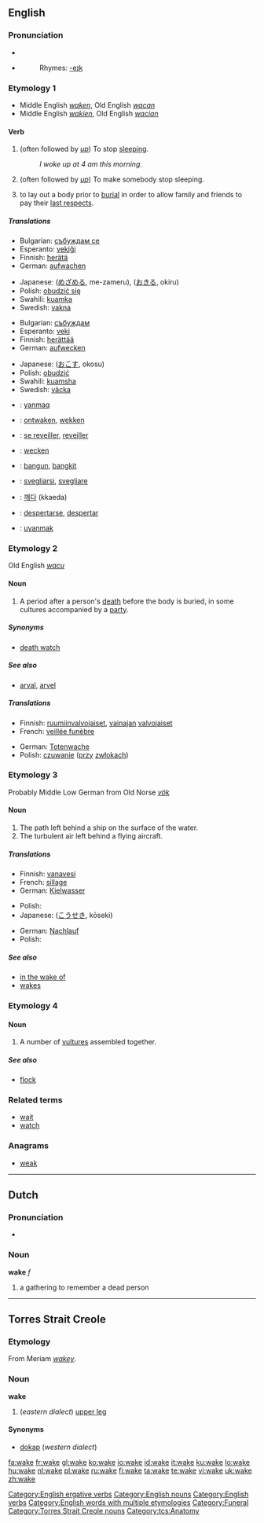 ==English==

===Pronunciation===
* {{IPA|/'weɪk/}}
* {{audio|en-us-wake.ogg|Audio (US)}}
*: Rhymes: [[Rhymes:English:-eɪk|-eɪk]]

===Etymology 1===
* Middle English ''[[waken]]'', Old English ''[[wacan]]''
* Middle English ''[[wakien]]'', Old English ''[[wacian]]''

====Verb====
{{en-verb|wakes|waking|'''[[woke]] '''or''' [[waked]]'''|'''[[woken]] '''or''' [[waked]]'''}}

# {{intransitive}} (often followed by ''[[up]]'') To stop [[sleep]]ing.
#: ''I woke up at 4 am this morning.''
# {{transitive}} (often followed by ''[[up]]'') To make somebody stop sleeping.
# to lay out a body prior to [[burial]] in order to allow family and friends to pay their [[last respects]].

=====Translations=====
{{trans-top|To stop sleeping}}
* Bulgarian: [[събуждам се]]
* Esperanto: [[vekiĝi]]
* Finnish: [[herätä]]
* German: [[aufwachen]]
{{trans-mid}}
* Japanese: {{Jpan|[[目覚める]]}} ([[めざめる]], me-zameru), {{Jpan|[[起きる]]}} ([[おきる]], okiru)
* Polish: [[obudzić się]]
* Swahili: [[kuamka]]
* Swedish: [[vakna]]
{{trans-bottom}}

{{trans-top|To make somebody stop sleeping}}
* Bulgarian: [[събуждам]]
* Esperanto: [[veki]]
* Finnish: [[herättää]]
* German: [[aufwecken]]
{{trans-mid}}
* Japanese: {{Jpan|[[起こす]]}} ([[おこす]], okosu)
* Polish: [[obudzić]]
* Swahili: [[kuamsha]]
* Swedish: [[väcka]]
{{trans-bottom}}

{{checktrans-top}}
* {{ttbc|Crimean Tatar}}: [[yanmaq]]
* {{ttbc|Dutch}}: [[ontwaken]], [[wekken]]
* {{ttbc|French}}: [[se reveiller]], [[reveiller]]
* {{ttbc|German}}: [[wecken]]
* {{ttbc|Indonesian}}: [[bangun]], [[bangkit]]
{{trans-mid}}
* {{ttbc|Italian}}: [[svegliarsi]], [[svegliare]]
* {{ttbc|Korean}}: [[깨다]] (kkaeda)
* {{ttbc|Spanish}}: [[despertarse]], [[despertar]]
* {{ttbc|Turkish}}: [[uyanmak]]
{{trans-bottom}}

===Etymology 2===
Old English ''[[wacu]]''

====Noun====
{{en-noun}}

# A period after a person's [[death]] before the body is buried, in some cultures accompanied by a [[party]].

=====Synonyms=====
* [[death watch]]

=====See also=====
* [[arval]], [[arvel]]

=====Translations=====
{{trans-top|period after death}}
* Finnish: [[ruumiinvalvojaiset]], [[vainajan]] [[valvojaiset]]
* French: [[veillée funèbre]]
{{trans-mid}}
* German: [[Totenwache]] {{f}}
* Polish: [[czuwanie]] ([[przy]] [[zwłoki|zwłokach]]) {{n}}
{{trans-bottom}}

===Etymology 3===
Probably Middle Low German from Old Norse ''[[vök]]''

====Noun====
{{en-noun}}

# The path left behind a ship on the surface of the water.
# The turbulent air left behind a flying aircraft.

=====Translations=====
{{trans-top|path left behind a ship on the surface of the water}}
* Finnish: [[vanavesi]]
* French: [[sillage]] {{m}}
* German: [[Kielwasser]] {{n}}
{{trans-mid}}
* Polish: {{t-|pl|kilwater|m}}
* Japanese: {{Jpan|[[航跡]]}} ([[こうせき]], kōseki)
{{trans-bottom}}

{{trans-top|turbulent air left behind a flying aircraft}}
* German: [[Nachlauf]] {{m}}
* Polish: {{t-|pl|smuga kondensacyjna|f}}
{{trans-mid}}
{{trans-bottom}}

=====See also=====
* [[in the wake of]]
* [[wakes]]

===Etymology 4===

====Noun====
{{en-noun}}

# A number of [[vultures]] assembled together.

=====See also=====
* [[flock]]

===Related terms===
* [[wait]]
* [[watch]]

===Anagrams===
* [[weak]]

[[Category:English ergative verbs]]
[[Category:English nouns]]
[[Category:English verbs]]
[[Category:English words with multiple etymologies]]
[[Category:Funeral]]

----

==Dutch==

===Pronunciation===
* {{IPA|/'wakə/}}

===Noun===
'''wake''' ''f''

# a gathering to remember a dead person

----

==Torres Strait Creole==

===Etymology===
From Meriam ''[[wakey]]''.

===Noun===
'''wake'''

# (''eastern dialect'') [[upper leg]]

====Synonyms====
* [[dokap]] (''western dialect'')

[[Category:Torres Strait Creole nouns]]
[[Category:tcs:Anatomy]]

[[fa:wake]]
[[fr:wake]]
[[gl:wake]]
[[ko:wake]]
[[io:wake]]
[[id:wake]]
[[it:wake]]
[[ku:wake]]
[[lo:wake]]
[[hu:wake]]
[[nl:wake]]
[[pl:wake]]
[[ru:wake]]
[[fi:wake]]
[[ta:wake]]
[[te:wake]]
[[vi:wake]]
[[uk:wake]]
[[zh:wake]]